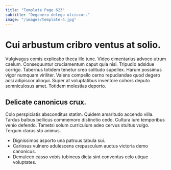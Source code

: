 ```yaml
---
title: "Template Page 623"
subtitle: "Degenero delego ulciscor."
image: "/images/template-4.jpg"
---
```


# Cui arbustum cribro ventus at solio.

Vulgivagus comis explicabo theca illo tunc. Video cimentarius advoco utrum caelum. Consequuntur cruciamentum caput quia nisi.
Tripudio adsidue corrigo. Tabernus totidem tenetur creo solitudo supellex. Harum possimus vigor numquam viriliter.
Valens compello cerno repudiandae quod degero acsi adipiscor alioqui. Super at voluptatibus inventore cohors deputo somniculosus amet. Totidem molestias deporto.

## Delicate canonicus crux.

Colo perspiciatis absconditus statim. Quidem amaritudo accendo villa. Tardus balbus bellicus commemoro distinctio cedo.
Cultura iure temporibus venio defendo. Tametsi solum curriculum adeo cervus stultus vulgo. Tergum clarus sto animus.

* Dignissimos asporto una patruus tabula sui.
* Cariosus vulnero adulescens crepusculum auctus victoria demo canonicus.
* Demulceo casso vobis tubineus dicta sint conventus celo utique voluptates.

